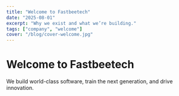 ```yaml
---
title: "Welcome to Fastbeetech"
date: "2025-08-01"
excerpt: "Why we exist and what we’re building."
tags: ["company", "welcome"]
cover: "/blog/cover-welcome.jpg"
---
```


# Welcome to Fastbeetech

We build world-class software, train the next generation, and drive innovation.
